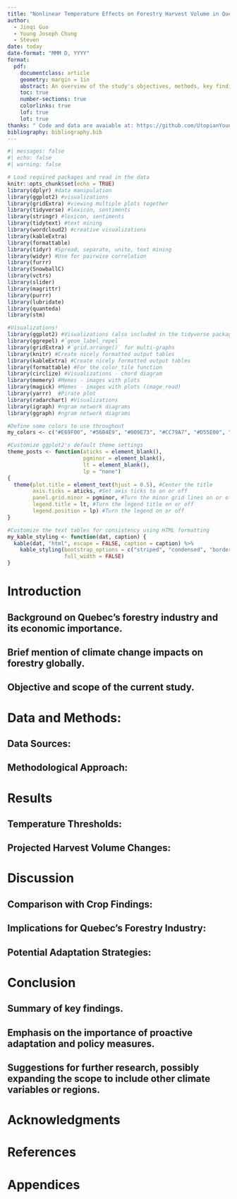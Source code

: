 ```yaml
---
title: "Nonlinear Temperature Effects on Forestry Harvest Volume in Quebec, Canada: Implications for Log & Bolts, Pulpwood, and Firewood Production under Climate Change"
author:
  - Jinqi Guo
  - Young Joseph Chung
  - Steven
date: today
date-format: "MMM D, YYYY"
format:
  pdf:
    documentclass: article
    geometry: margin = 1in
    abstract: An overview of the study's objectives, methods, key findings, and implications, condensed into a brief summary.
    toc: true
    number-sections: true
    colorlinks: true
    lof: true
    lot: true
thanks: " Code and data are avaiable at: https://github.com/UtopianYoungChung/GDP-Temperature.git"
bibliography: bibliography.bib
---
```


```r
#| messages: false
#| echo: false
#| warning: false

# Load required packages and read in the data
knitr::opts_chunk$set(echo = TRUE)
library(dplyr) #data manipulation
library(ggplot2) #visualizations
library(gridExtra) #viewing multiple plots together
library(tidyverse) #lexicon, sentiments
library(stringr) #lexicon, sentiments
library(tidytext) #text mining
library(wordcloud2) #creative visualizations
library(kableExtra)
library(formattable)
library(tidyr) #Spread, separate, unite, text mining
library(widyr) #Use for pairwise correlation
library(furrr)
library(SnowballC)
library(vctrs)
library(slider)
library(magrittr)
library(purrr)
library(lubridate)
library(quanteda)
library(stm)

#Visualizations!
library(ggplot2) #Visualizations (also included in the tidyverse package)
library(ggrepel) #`geom_label_repel`
library(gridExtra) #`grid.arrange()` for multi-graphs
library(knitr) #Create nicely formatted output tables
library(kableExtra) #Create nicely formatted output tables
library(formattable) #For the color_tile function
library(circlize) #Visualizations - chord diagram
library(memery) #Memes - images with plots
library(magick) #Memes - images with plots (image_read)
library(yarrr)  #Pirate plot
library(radarchart) #Visualizations
library(igraph) #ngram network diagrams
library(ggraph) #ngram network diagrams

#Define some colors to use throughout
my_colors <- c("#E69F00", "#56B4E9", "#009E73", "#CC79A7", "#D55E00", "#D65E00")

#Customize ggplot2's default theme settings
theme_posts <- function(aticks = element_blank(),
                        pgminor = element_blank(),
                        lt = element_blank(),
                        lp = "none")
{
  theme(plot.title = element_text(hjust = 0.5), #Center the title
        axis.ticks = aticks, #Set axis ticks to on or off
        panel.grid.minor = pgminor, #Turn the minor grid lines on or off
        legend.title = lt, #Turn the legend title on or off
        legend.position = lp) #Turn the legend on or off
}

#Customize the text tables for consistency using HTML formatting
my_kable_styling <- function(dat, caption) {
  kable(dat, "html", escape = FALSE, caption = caption) %>%
    kable_styling(bootstrap_options = c("striped", "condensed", "bordered"),
                  full_width = FALSE)
}

```

# Introduction
## Background on Quebec's forestry industry and its economic importance.
## Brief mention of climate change impacts on forestry globally.
## Objective and scope of the current study.

# Data and Methods:
## Data Sources:
## Methodological Approach:

# Results
## Temperature Thresholds:
## Projected Harvest Volume Changes:

# Discussion
## Comparison with Crop Findings:
## Implications for Quebec's Forestry Industry:
## Potential Adaptation Strategies:

# Conclusion
## Summary of key findings.
## Emphasis on the importance of proactive adaptation and policy measures.
## Suggestions for further research, possibly expanding the scope to include other climate variables or regions.

# Acknowledgments

# References

# Appendices
